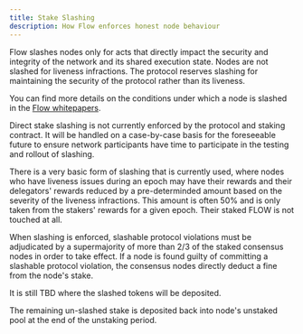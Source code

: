 ```yaml
---
title: Stake Slashing
description: How Flow enforces honest node behaviour
---
```


Flow slashes nodes only for acts that directly impact
the security and integrity of the network and its shared execution state.
Nodes are not slashed for liveness infractions.
The protocol reserves slashing for maintaining the security of the protocol rather than its liveness.

You can find more details on the conditions under which a node is slashed
in the [Flow whitepapers](https://www.onflow.org/technical-paper).

Direct stake slashing is not currently enforced by the protocol and staking contract.
It will be handled on a case-by-case basis for the foreseeable future
to ensure network participants have time to participate in the testing and rollout of slashing.

There is a very basic form of slashing that is currently used, where
nodes who have liveness issues during an epoch may have their rewards 
and their delegators' rewards reduced by a pre-determinded amount based on
the severity of the liveness infractions. This amount is often 50%
and is only taken from the stakers' rewards for a given epoch.
Their staked FLOW is not touched at all.

When slashing is enforced, slashable protocol violations must be adjudicated by a supermajority
of more than 2/3 of the staked consensus nodes in order to take effect.
If a node is found guilty of committing a slashable protocol violation,
the consensus nodes directly deduct a fine from the node's stake.

It is still TBD where the slashed tokens will be deposited.

The remaining un-slashed stake is deposited back into node's unstaked pool
at the end of the unstaking period.
